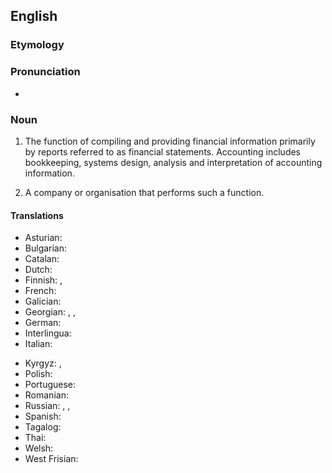 ==English==

===Etymology===
{{suffix|en|account|ancy}}

===Pronunciation===
* {{a|US}} {{IPA|/ə.ˈkaʊnt.ən.si/|lang=en}}

===Noun===
{{wikipedia}}
{{en-noun|~|accountancies}}

# {{lb|en|uncountable|British|NZ|accounting}} The function of compiling and providing financial information primarily by reports referred to as financial statements. Accounting includes bookkeeping, systems design, analysis and interpretation of accounting information.
# {{lb|en|countable|accounting}} A company or organisation that performs such a function.

====Translations====
{{trans-top|the profession of accounting}}
* Asturian: {{t|ast|contabilidá|f}}
* Bulgarian: {{t|bg|счетоводство}}
* Catalan: {{t|ca|comptabilitat|f}}
* Dutch: {{t+|nl|boekhouden|n}}
* Finnish: {{t+|fi|kirjanpito}}, {{t+|fi|laskentatoimi}}
* French: {{t+|fr|comptabilité|f}}
* Galician: {{t+|gl|contabilidade|f}}
* Georgian: {{t|ka|ანგარიშწარმოება|sc=Geor}}, {{t|ka|ბუღალტერია|sc=Geor}}, {{t|ka|ბუხჰალტერია|sc=Geor}}
* German: {{t|de|Buchführungswesen}}
* Interlingua: {{t|ia|contabilitate}}
* Italian: {{t+|it|contabilità|f}}
{{trans-mid}}
* Kyrgyz: {{t+|ky|эсеп}}, {{t+|ky|бухгалтердик эсеп}}
* Polish: {{t|pl|rachunkowość|f}}
* Portuguese: {{t+|pt|contabilidade|f}}
* Romanian: {{t+|ro|contabilitate|f}}
* Russian: {{t+|ru|счетово́дство|n}}, {{t+|ru|бухгалте́рия|f}}, {{t+|ru|бухга́лтерский учёт|m}}
* Spanish: {{t+|es|contabilidad|f}}
* Tagalog: {{t|tl|palatuusan}}
* Thai: {{t|th|การบัญชี}}
* Welsh: {{t|cy|cyfrifeg}}
* West Frisian: {{t|fy|boekhâlde|n}}
{{trans-bottom}}